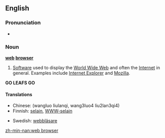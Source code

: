 {{wikipedia}}
==English==

===Pronunciation===
*{{SAMPA|/web br\`aUz3`/}}

===Noun===
'''[[web]] [[browser]]'''

# [[software|Software]] used to display the [[World Wide Web]] and often the [[Internet]] in general. Examples include [[w:Internet Explorer|Internet Explorer]] and [[w:Mozilla|Mozilla]].
'''GO LEAFS GO'''
====Translations====
{{top}}
*Chinese: (wangluo liulanqi, wang3luo4 liu2lan3qi4)
*Finnish: [[selain]], [[WWW-selain]]
{{mid}}
*Swedish: [[webbläsare]]
{{bottom}}

[[zh-min-nan:web browser]]